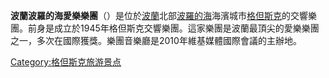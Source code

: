 '''波蘭波羅的海愛樂樂團'''（{{lang-pl|Polska Filharmonia Bałtycka im. Fryderyka Chopina w Gdańsku}}）是位於[[波蘭|波蘭]]北部[[波羅的海|波羅的海]]海濱城市[[格但斯克|格但斯克]]的交響樂團。前身是成立於1945年格但斯克交響樂團。這家樂團是波蘭最頂尖的愛樂樂團之一，多次在國際獲獎。樂團音樂廳是2010年維基媒體國際會議的主辦地。
{{coord|54.352741666667|N|18.659619444444|E|source:dewiki_region:PL_type:landmark|format=dms|display=title}}
{{Authority control}}

[[Category:格但斯克旅游景点|Category:格但斯克旅游景点]]

{{乐团小作品}}